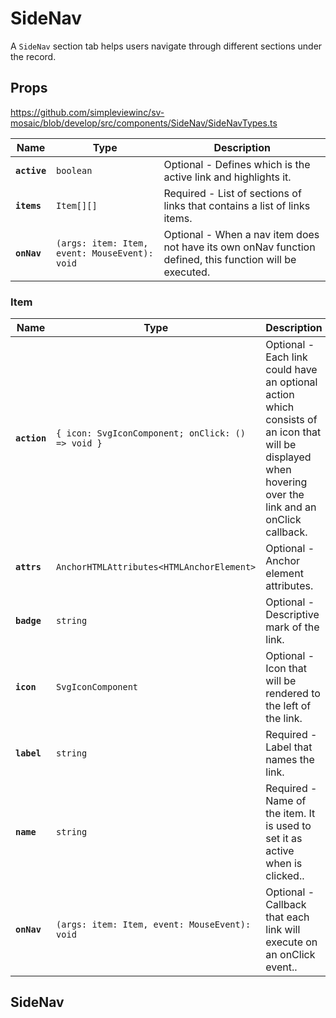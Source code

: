 
<Meta title='Components/SideNav/Readme' />

# SideNav

A `SideNav` section tab helps users navigate through different sections under the record.

## Props

https://github.com/simpleviewinc/sv-mosaic/blob/develop/src/components/SideNav/SideNavTypes.ts

| Name | Type | Description |
| ---- | ---- | ----------- |
| **`active`** | `boolean` | Optional - Defines which is the active link and highlights it. |
| **`items`** | `Item[][]` | Required - List of sections of links that contains a list of links items.|
| **`onNav`** | `(args: item: Item, event: MouseEvent): void` | Optional - When a nav item does not have its own onNav function defined, this function will be executed.|

### Item

| Name | Type | Description |
| ---- | ---- | ----------- |
| **`action`** | `{ icon: SvgIconComponent; onClick: () => void }` | Optional - Each link could have an optional action which consists of an icon that will be displayed when hovering over the link and an onClick callback. |
| **`attrs`** | `AnchorHTMLAttributes<HTMLAnchorElement>` | Optional - Anchor element attributes.|
| **`badge`** | `string` | Optional - Descriptive mark of the link. |
| **`icon`** | `SvgIconComponent` | Optional - Icon that will be rendered to the left of the link.|
| **`label`** | `string` | Required - Label that names the link. |
| **`name`** | `string` | Required - Name of the item. It is used to set it as active when is clicked.. |
| **`onNav`** | `(args: item: Item, event: MouseEvent): void` | Optional - Callback that each link will execute on an onClick event.. |


## SideNav

<Preview withSource='none'>
  <stories.Example />
</Preview>
